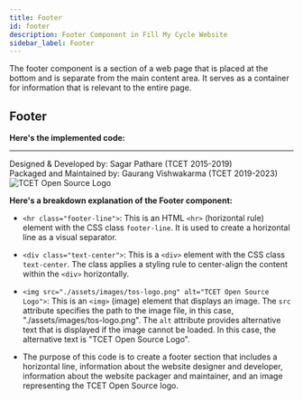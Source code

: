 ```yaml
---
title: Footer
id: footer
description: Footer Component in Fill My Cycle Website 
sidebar_label: Footer
---
```

The footer component is a section of a web page that is placed at the bottom and is separate from the main content area. It serves as a container for information that is relevant to the entire page.

## Footer

  **Here's the implemented code:** 

  <hr class="footer-line">
<div class="text-center">
    Designed & Developed by: Sagar Pathare (TCET 2015-2019)<br>
    Packaged and Maintained by: Gaurang Vishwakarma (TCET 2019-2023)<br>
    <img src="./assets/images/tos-logo.png" alt="TCET Open Source Logo">
</div> 

**Here's a breakdown explanation of the Footer component:**
- `<hr class="footer-line">`: This is an HTML `<hr>` (horizontal rule) element with the CSS class `footer-line`. It is used to create a horizontal line as a visual separator.
- `<div class="text-center">`: This is a `<div>` element with the CSS class `text-center`. The class applies a styling rule to center-align the content within the `<div>` horizontally.
- `<img src="./assets/images/tos-logo.png" alt="TCET Open Source Logo">`: This is an `<img>` (image) element that displays an image. The `src` attribute specifies the path to the image file, in this case, "./assets/images/tos-logo.png". The `alt` attribute provides alternative text that is displayed if the image cannot be loaded. In this case, the alternative text is "TCET Open Source Logo".  

- The purpose of this code is to create a footer section that includes a horizontal line, information about the website designer and developer, information about the website packager and maintainer, and an image representing the TCET Open Source logo.






